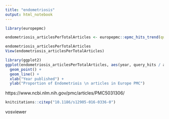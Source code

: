```yaml
---
title: "endometriosis"
output: html_notebook
---
```


```r
library(europepmc)
```


```r
endometriosis_articlesPerTotalArticles <- europepmc::epmc_hits_trend(query = "endometriosis", period = 1980:2017)

endometriosis_articlesPerTotalArticles
View(endometriosis_articlesPerTotalArticles)
```


```r
library(ggplot2)
ggplot(endometriosis_articlesPerTotalArticles, aes(year, query_hits / all_hits)) + 
  geom_point() + 
  geom_line() +
  xlab("Year published") + 
  ylab("Proportion of Endometriois \n articles in Europe PMC")
```




https://www.ncbi.nlm.nih.gov/pmc/articles/PMC5031306/


```r
knitcitations::citep("10.1186/s12905-016-0336-0")
```



vosviewer


